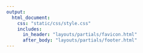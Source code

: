 ```yaml
---
output: 
  html_document:
    css: "static/css/style.css"
    includes:
      in_header: "layouts/partials/favicon.html" 
      after_body: "layouts/partials/footer.html" 
---
```


<!-- <iframe src="layouts/partials/welcome-page.html" seamless height="100%" -->
<!-- width="100%"> </iframe> -->
<body class='nav-closed'>
<div id="particles-js">
<canvas class="particles-js-canvas-el" width="1225" height="378" style="width: 100%; height: 100%;"></canvas>   
<!-- Image by <a href="https://pixabay.com/users/Shabinh-7862477/?utm_source=link-attribution&amp;utm_medium=referral&amp;utm_campaign=image&amp;utm_content=3206739">Shabinh</a> from <a href="https://pixabay.com/?utm_source=link-attribution&amp;utm_medium=referral&amp;utm_campaign=image&amp;utm_content=3206739">Pixabay</a> -->
</div>

<header class="main-header">
<div class="vertical">
<div class="main-header-content inner">
<h2 id="quoteDisplay" class="page-description"></h2>
</div>
</div>
</header>
</body>